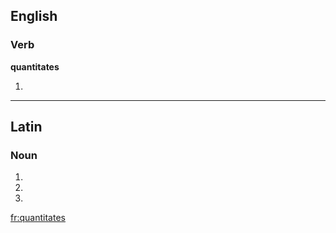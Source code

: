 ==English==

===Verb===
'''quantitates'''

# {{third-person singular of|[[quantitate]]}}

----

==Latin==

===Noun===
{{la-noun-form|quantitātēs}}

# {{inflection of|quantitas|quantitas|nom|p|lang=la}}
# {{inflection of|quantitas|quantitas|acc|p|lang=la}}
# {{inflection of|quantitas|quantitas|voc|p|lang=la}}

[[fr:quantitates]]